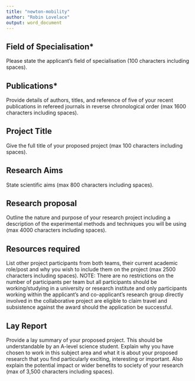 ```yaml
---
title: "newton-mobility"
author: "Robin Lovelace"
output: word_document
---
```


## Field of Specialisation*

Please state the applicant's field of specialisation (100 characters including spaces).

## Publications*

Provide details of authors, titles, and reference of five of your recent publications in refereed journals in reverse chronological order (max 1600 characters including spaces).

## Project Title
Give the full title of your proposed project (max 100 characters including spaces).

## Research Aims

State scientific aims (max 800 characters including spaces).

## Research proposal

Outline the nature and purpose of your research project including a description of the experimental methods and techniques you will be using (max 4000 characters including spaces).

## Resources required

List other project participants from both teams, their current academic role/post and why you wish to include them on the project (max 2500 characters including spaces). NOTE: There are no restrictions on the number of participants per team but all participants should be working/studying in a university or research institute and only participants working within the applicant’s and co-applicant’s research group directly involved in the collaborative project are eligible to claim travel and subsistence against the award should the application be successful.


## Lay Report

Provide a lay summary of your proposed project. This should be understandable by an A-level science student. Explain why you have chosen to work in this subject area and what it is about your proposed research that you find particularly exciting, interesting or important. Also explain the potential impact or wider benefits to society of your research (max of 3,500 characters including spaces).

